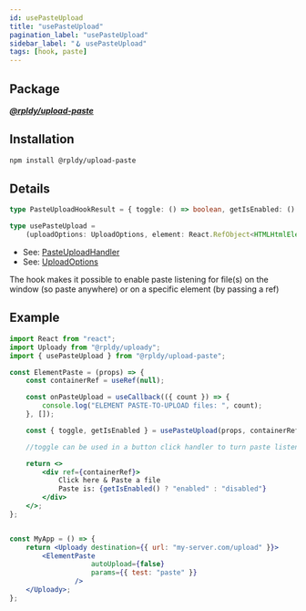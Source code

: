 ```yaml
---
id: usePasteUpload
title: "usePasteUpload"
pagination_label: "usePasteUpload"
sidebar_label: "🪝 usePasteUpload"
tags: [hook, paste]
---
```


## Package

**_[@rpldy/upload-paste](../../../packages/rpldy-upload-paste)_**

## Installation

```bash npm2yarn
npm install @rpldy/upload-paste
```

## Details

```typescript
type PasteUploadHookResult = { toggle: () => boolean, getIsEnabled: () => boolean};

type usePasteUpload =
    (uploadOptions: UploadOptions, element: React.RefObject<HTMLHtmlElement>, onPasteUpload: PasteUploadHandler) => PasteUploadHookResult;
```

- See: [PasteUploadHandler](../../types#pasteuploadhandler)
- See: [UploadOptions](../../types#uploadoptions)

The hook makes it possible to enable paste listening for file(s) on the window (so paste anywhere)
or on a specific element (by passing a ref)

## Example

```jsx
import React from "react";
import Uploady from "@rpldy/uploady";
import { usePasteUpload } from "@rpldy/upload-paste";

const ElementPaste = (props) => {
    const containerRef = useRef(null);

    const onPasteUpload = useCallback(({ count }) => {
        console.log("ELEMENT PASTE-TO-UPLOAD files: ", count);
    }, []);

    const { toggle, getIsEnabled } = usePasteUpload(props, containerRef, onPasteUpload);

    //toggle can be used in a button click handler to turn paste listening on/off

    return <>
        <div ref={containerRef}>
            Click here & Paste a file
            Paste is: {getIsEnabled() ? "enabled" : "disabled"}
        </div>
    </>;
};


const MyApp = () => {
    return <Uploady destination={{ url: "my-server.com/upload" }}>
        <ElementPaste
					autoUpload={false}
					params={{ test: "paste" }}
				/>
    </Uploady>;
};
```

